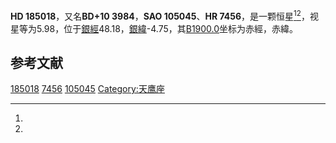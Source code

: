 {{Starbox begin
| name = HD 185018
}}
{{Starbox observe
| epoch = [[J2000.0|J2000.0]]
| constell = {{星座名待查}}<ref name=SIMBAD>{{cite web
 | url=http://simbad.u-strasbg.fr/simbad/sim-id?Ident=HR+7456
 | title =Pulsating variable Star
 | publisher=Centre de Données astronomiques de Strasbourg
 | work=SIMBAD
 | accessdate=2012-07-13}}</ref><ref name=DATA>{{cite web
 | url=http://vizier.u-strasbg.fr/viz-bin/VizieR-5?-out.add=.&-source=5050&-corr=PK=HR&-out.max=9999&HR=7456
 | title=VizieR Detailed Page
 | accessdate=2012-07-13
 | archive-date=2016-03-05
 | archive-url=https://web.archive.org/web/20160305051135/http://vizier.u-strasbg.fr/viz-bin/VizieR-5?-out.add=.&-source=5050&-corr=PK=HR&-out.max=9999&HR=7456
 | dead-url=no
 }}</ref>
| 星官 = 
| ra = {{RA|19|36|52.5}}<ref name=SIMBAD /><ref name=DATA />
| dec = {{DEC|+11|16|24}}<ref name=SIMBAD /><ref name=DATA />
| appmag_v = 5.98<ref name=SIMBAD /><ref name=DATA />
}}
{{Starbox character
| class = G0Ib<ref name=SIMBAD /><ref name=DATA />
| b-v = 0.88<ref name=SIMBAD /><ref name=DATA />
| u-b = <ref name=SIMBAD /><ref name=DATA />
| r-i = <ref name=SIMBAD /><ref name=DATA />
| variable = 
}}
{{Starbox astrometry
| radial_v = 
| prop_mo_ra = -1
| parallax = 
| p_error = 
}}
{{Starbox catalog
| names =BD+10 3984，[[SAO星表|SAO]] 105045，[[HD星表|HD]] 185018，[[HR星表|HR]] 7456}}
{{Starbox reference |Simbad=HR+7456}}
{{Starbox end}}

'''HD 185018'''，又名'''BD+10 3984'''，'''SAO 105045'''、'''HR 7456'''，是一颗恒星<ref name=SIMBAD /><ref name=DATA />，视星等为5.98，位于[[銀道座標系|銀經]]48.18，[[銀道座標系|銀緯]]-4.75，其[[B1900.0|B1900.0]]坐标为赤經{{RA|19|32|9.1}}，赤緯{{DEC|+11|-4.75|0}}。

== 参考文献 ==
{{reflist}}

{{star-stub}}

[[Category:HD和HDE天體|185018]]
[[Category:HR天體|7456]]
[[Category:SAO天體|105045]]
[[Category:天鹰座|Category:天鹰座]]